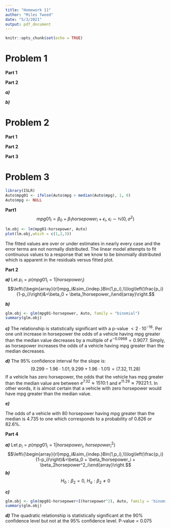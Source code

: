 ```yaml
---
title: "Homework 11"
author: "Miles Tweed"
date: "5/3/2021"
output: pdf_document
---
```


```r
knitr::opts_chunk$set(echo = TRUE)
```


# Problem 1

**Part 1**
\begin{align}
p(X)&=\frac{e^{\beta_0+\beta_1X}}{1+e^{\beta_0+\beta_1X}}\\
1-p(X)&=\frac{1+e^{\beta_0+\beta_1X}}{{1+e^{\beta_0+\beta_1X}}}-\frac{e^{\beta_0+\beta_1X}}{1+e^{\beta_0+\beta_1X}}\\
&=\frac{1}{1+e^{\beta_0+\beta_1X}}\\
\log\left(\frac{p(X)}{1-p(X)}\right)&=\log\left(\frac{\frac{e^{\beta_0+\beta_1X}}{1+e^{\beta_0+\beta_1X}}}{\frac{1}{1+e^{\beta_0+\beta_1X}}}\right)\\
&=\log\left(\frac{e^{\beta_0+\beta_1X}}{1+e^{\beta_0+\beta_1X}}\cdot(1+e^{\beta_0+\beta_1X})\right)\\
&=\log{e^{\beta_0+\beta_1X}} = \beta_0+\beta_1X
\end{align}

**Part 2**

***a)***
\begin{align*}
\frac{p(X)}{1-p(X)}&=0.37\\
p(X)&=0.37-0.37p(X)\\
p(X) + 0.37p(X) &= 0.37\\
p(X)(1.37)&=0.37\\
p(X)&=\frac{0.37}{1.37}\approx 0.270
\end{align*}

***b)***
\begin{align*}
p(X)&=0.16\\
\frac{p(X)}{1-p(X)}&=\frac{0.16}{1-0.19}=\frac{0.16}{0.84}\approx 0.19\\
\end{align*}

# Problem 2

**Part 1**

\begin{align*}
\log\left(\frac{\hat{p}(X_1, X_2)}{1-\hat{p}(X_1, X_2)}\right)&=-6+0.05X_1 + X_2\\
\text{where } \hat{p}(X_1,X_2)& = \hat{p}(Y = \text{recieve an A } |\ X_1 = \text{Hours Studied and } X_2=\text{Undergrad GPA})
\end{align*}

**Part 2**

\begin{align*}
\log\left(\frac{\hat{p}(x)}{1-\hat{p}(X)}\right)&=-6 + 0.05(40) + 3.5=-0.5\\
\frac{\hat{p}(X)}{1-\hat{p}(X)}&= e^{-0.5} = 0.6065\\
\hat{p}(X)&= 0.6065-0.6065\hat{p}(X)\\
\hat{p}(X)&=\frac{0.6065}{1.6065}\approx 0.378
\end{align*}

**Part 3**

\begin{align*}
\hat{p}(X) &= 0.5\\
\log\left(\frac{0.5}{0.5}\right)&=0=-6+0.05X_1+3.5\\
0&=-2.5 + 0.05X_1\\
X_1 &= \frac{2.5}{0.05} =50\text{ hours}
\end{align*}

# Problem 3
```r
library(ISLR)
Auto$mpg01 <- ifelse(Auto$mpg > median(Auto$mpg), 1, 0)
Auto$mpg <- NULL
```

**Part1**
$$mpg01_i = \beta_0 + \beta_1horsepower_i + \epsilon_i,\ \epsilon_i\sim\mathbb{N}(0, \sigma^2)$$
```r
lm.obj <- lm(mpg01~horsepower, Auto)
plot(lm.obj,which = c(1,2,3))
```

The fitted values are over or under estimates in nearly every case and the error terms are not normally distributed.  The linear model attempts to fit continuous values to a response that we know to be binomially distributed which is apparent in the residuals versus fitted plot.

**Part 2**

***a)*** 
Let $p_i = p(mpg01_i = 1 | horsepower_i)$
$$\left\{\begin{array}{rl}mpg_i&\sim_{indep.}Bin(1,p_i),\\\log\left(\frac{p_i}{1-p_i}\right)&=\beta_0 + \beta_1horsepower_i\end{array}\right.$$

***b)***
```r
glm.obj <- glm(mpg01~horsepower, Auto, family = "binomial")
summary(glm.obj)
```

\begin{align*}
&\log\left(\frac{\hat{p}(horsepower)}{1-\hat{p}(horsepower)}\right)=9.299-0.0968horsepower\\
&\text{where }\hat{p}(X) = \hat{p}(mpg01 = 1\ |\ horsepower)
\end{align*}


***c)*** The relationship is statistically significant with a p-value $<2\cdot10^{-16}$.  Per one unit increase in horsepower the odds of a vehicle having mpg greater than the median value decreases by a multiple of $e^{-0.0968}=0.9077$. Simply, as horsepower increases the odds of a vehicle having mpg greater than the median decreases.

***d)*** The 95% confidence interval for the slope is: 
$$(9.299 - 1.96\cdot1.01, 9.299 + 1.96\cdot1.01) = (7.32, 11.28)$$
If a vehicle has zero horsepower, the odds that the vehicle has mpg greater than the median value are between $e^{7.32}\approx1510$:1 and $e^{11.29}\approx79221$:1. In other words, it is almost certain that a vehicle with zero horsepower would have mpg greater than the median value.

***e)*** 
\begin{align*}
\log\left(\frac{\hat{p}(horsepower)}{1-\hat{p}(horsepower)}\right)&=9.299 - 0.0968(80)\\
\frac{\hat{p}(horsepower)}{1-\hat{p}(horsepower)}&=e^{1.555}\\
=4.735\\
\hat{p}(horsepower)& = 4.735 - 4.735\cdot\hat{p}(horsepower)\\
\hat{p}(horsepower)&=\frac{4.735}{5.735}\approx 0.826
\end{align*}

The odds of a vehicle with 80 horsepower having mpg greater than the median is 4.735 to one which corresponds to a probability of 0.826 or 82.6%.

**Part 4**

***a)***
Let $p_i = p(mpg01_i = 1 | horsepower_i,\ horsepower^2_i)$
$$\left\{\begin{array}{rl}mpg_i&\sim_{indep.}Bin(1,p_i),\\\log\left(\frac{p_i}{1-p_i}\right)&=\beta_0 + \beta_1horsepower_i + \beta_2horsepower^2_i\end{array}\right.$$
***b)***
$$H_0:\beta_2 = 0,\ H_a:\beta_2\ne0$$

***c)***
```r
glm.obj <- glm(mpg01~horsepower+I(horsepower^2), Auto, family = 'binomial')
summary(glm.obj)
```
\begin{align*}
&\log\left(\frac{\hat{p}(horsepower, horsepower^2)}{1-\hat{p}(horsepower,horsepower^2)}\right)=13.481-0.183horsepower+0.0004horsepower^2\\
&\text{where }\hat{p}(X_1,X_2) = \hat{p}(mpg01 = 1\ |\ horsepower, horsepower^2)
\end{align*}

***d)*** The quadratic relationship is statistically significant at the 90% confidence level but not at the 95% confidence level. P-value = 0.075

